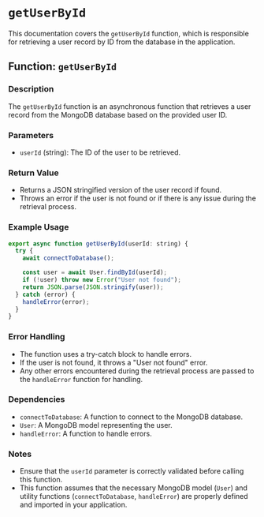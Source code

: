 # `getUserById`

This documentation covers the `getUserById` function, which is responsible for retrieving a user record by ID from the database in the application.

## Function: `getUserById`

### Description

The `getUserById` function is an asynchronous function that retrieves a user record from the MongoDB database based on the provided user ID.

### Parameters

- `userId` (string): The ID of the user to be retrieved.

### Return Value

- Returns a JSON stringified version of the user record if found.
- Throws an error if the user is not found or if there is any issue during the retrieval process.

### Example Usage

```javascript
export async function getUserById(userId: string) {
  try {
    await connectToDatabase();

    const user = await User.findById(userId);
    if (!user) throw new Error("User not found");
    return JSON.parse(JSON.stringify(user));
  } catch (error) {
    handleError(error);
  }
}
```

### Error Handling

- The function uses a try-catch block to handle errors.
- If the user is not found, it throws a "User not found" error.
- Any other errors encountered during the retrieval process are passed to the `handleError` function for handling.

### Dependencies

- `connectToDatabase`: A function to connect to the MongoDB database.
- `User`: A MongoDB model representing the user.
- `handleError`: A function to handle errors.

### Notes

- Ensure that the `userId` parameter is correctly validated before calling this function.
- This function assumes that the necessary MongoDB model (`User`) and utility functions (`connectToDatabase`, `handleError`) are properly defined and imported in your application.
